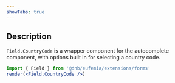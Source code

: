 ```yaml
---
showTabs: true
---
```


## Description

`Field.CountryCode` is a wrapper component for the autocomplete component, with options built in for selecting a country code.

```jsx
import { Field } from '@dnb/eufemia/extensions/forms'
render(<Field.CountryCode />)
```
